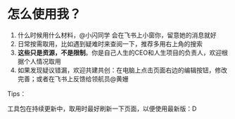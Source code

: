 # 怎么使用我？

1. 什么时候用什么材料，@小闪同学 会在飞书上小窗你，留意她的消息就好
2. 日常按需取用，比如遇到疑难时来查阅一下，推荐多用右上角的搜索
3. **这些只是资源，不是限制**。你是自己人生的CEO和人生项目的负责人，欢迎根据个人情况取用
4. 如果发现疑议错漏，欢迎共建共创：在电脑上点击页面右边的编辑按钮，修改完善；或者在飞书上反馈给领航员@黄姗

Tips：

工具包在持续更新中，取用时最好刷新一下页面，以便使用最新版：D
